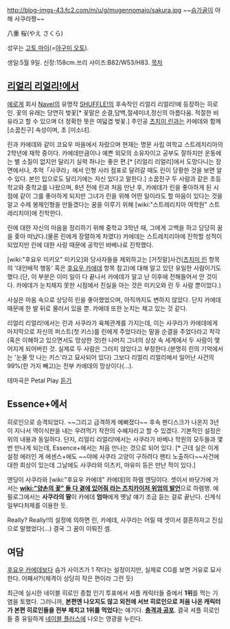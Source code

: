 http://blog-imgs-43.fc2.com/m/u/g/mugennomajo/sakura.jpg
~~[[슴가]]골이 야해 사쿠라짱~~

八重 桜(やえ さくら)

성우는 [[고토 마이]](=[[아구미 오토]]).

생일:5월 9일. 신장:158cm.쓰리 사이즈:B82/W53/H83. 
[[목차]]
== [[리얼리 리얼리!]]에서 ==
[[에로게]] 회사 [[Navel]]의 유명작 [[SHUFFLE!]]의 후속작인 리얼리 리얼리!에 등장하는 히로인. 꽃의 유래는 당연히 벚꽃[* 꽃말은 순결,담백,절세미녀,정신의 아름다움. 적절한 비유라고 할 수 있으며 더 정확한 뜻은 여덟겹 벚꽃.]
주인공 [[츠치미 린]]과는 카에데와 함께 [소꿉친구] 속성이며, 초 [미소녀].

린과 카에데와 같이 코요우 마을에서 자랐으며 현재는 명문 사립 여학교 스트레치리아의 2학년에 재학 중이다. 카에데만큼이나 예쁜 외모의 소유자이고 공부도 잘하지만 운동에는 별 소질이 없지만 달리기 실력 하나는 좋은 편.[* [리얼리 리얼리]에서 도망다니는 장면에서나, 추억「사쿠라」에서 인형 사러 점포로 달려갈 때도 린이 당황한 것을 보면 알 수 있다. 본인 입으로도 달리기에는 자신 있다고 말한다.] 소꿉친구 두 사람과 같은 초등학교와 중학교를 나왔으며, 8년 전에 린과 처음 만난 후, 카에데가 린을 좋아하게 된 시점에 같이 그를 좋아하게 되지만 그녀가 린을 위해 어떤 일이라도 할 마음이 있다는 것을 알고 수제 봉제인형을 만들겠다는 꿈을 이루기 위해 [wiki:"스트레리치아 여학원" 스트레리치아]에 진학한다. 

린에 대한 자신의 마음을 정리하기 위해 중학교 3학년 때, 그에게 고백을 하고 당당히 꿈을 좇아 떠났다.(물론 린에게 장렬하게 차였다) 카에데는 스트레치리아에 진학할 성적이 되었지만 린에 대한 사랑 때문에 공학인 바베나로 진학했다.

[wiki:"후요우 미키오" 미키오]와 당사자들을 제외하고는 [거짓말]사건([[츠치미 린]] 항목의 '대인배적 행동' 혹은 [[후요우 카에데]] 항목 참고)에 대해 알고 있던 유일한 사람이기도 했다.(단, 이 부분은 이미 일이 다 끝나서 카에데가 알고 난 이후에 전해들어서 안 것이다. 카에데가 눈치채지 못한 시점에서 진실을 아는 것은 미키오와 린 두 사람 뿐이었다.)

사실은 마음 속으로 상당히 린을 좋아했었으며, 아직까지도 변하지 않았다. 단지 카에데 때문에 한 발 뒤로 물러서 있을 뿐. 카에데 또한 눈치는 채고 있는 것 같다. 

리얼리 리얼리!에서는 린과 사쿠라가 육체관계를 가지는데, 이는 사쿠라가 카에데에게 마지막으로 자신의 퍼스트(첫 키스)를 린에게 주었다라는 말을 순결을 주었다라고 착각(혹은 이해하고 있으면서도 망상한 것)한 나머지 그녀의 상상 속 세계에서 두 사람이 맺어지게 되어버린 것. 실제로 두 사람은 그러지 않았다고 부정한다.(분명히 린의 기억에서는 '눈물 맛 나는 키스'라고 묘사되어 있다) 그보다 리얼리 리얼리에서 일어난 사건의 99%(한 가지 빼고)는 전부 카에데의 망상이다(...).

테마곡은 Petal Play [http://www.youtube.com/watch?v=pY0TKi927GI 듣기]
== Essence+에서 ==
히로인으로 승격되었다. ~~그리고 급격하게 예뻐졌다~~ 후속 팬디스크가 나온지 3년이 지나서 역이식판을 내는 우려먹기 작전의 수혜자라고 할 수 있겠다. 기본적인 설정은 위의 내용과 동일하다. 단지, 리얼리 리얼리!에서는 사쿠라가 바베나 학원의 모두들과 몇 번 만나게 되는데, Essence+에서는 처음 만나는 것으로 되어 있다. [* 근데 실은 이게 설정 에러인 게 에센스+에도 ~~야에 사쿠라 고양이 구하려다 팬티 노출하다~~사건에 대한 회상이 있는데 그날에도 사쿠라와 이츠키, 마유미 등은 만난 적이 있다.]

엔딩이 사쿠라와 [wiki:"후요우 카에데" 카에데]의 하렘 엔딩이다. 셋이서 바닷가에 가서는 '''[[wiki:"양손의 꽃" 둘 다 곁에 있어줘 라는 츠치카이저 위엄의 발언]]'''으로 하렘행. 에필로그에서는 '''사쿠라의 딸'''이 카에데 '''엄마'''에게 옛날 얘기 조금 듣는 걸로 끝난다. 신계식 일부다처제를 이용한 듯.

Really? Really!의 설정에 의하면 린, 카에데, 사쿠라는 어릴 때 셋이서 결혼하자고 진심으로 말했었다(...) 결국 그 꿈이 이뤄진 셈.

== 여담 ==

[[후요우 카에데]]보다 슴가 사이즈가 1 작다는 설정이지만, 실제로 CG를 보면 거유로 묘사한다. 어째서?!(체격이 상당히 작은 편이라 그런 듯)

최근에 실시한 네이블 히로인 종합 인기 투표에서 셔플 캐릭터들 중에서 '''1위'''를 먹는 기염을 토했다. 그러니까, '''본편엔 나오지도 않고 외전에 서브 히로인으로 처음 나온 캐릭터가 본편 히로인들을 전부 제치고 1위를 먹었다'''는 얘기다. '''[[충격과 공포]]'''.
결국 셔플 히로인들 중 유일하게 [[네이블 플러스]]에 나오는 영광을 누린다.
